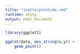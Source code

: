 ```yaml
---
title: "scatterplotCode.rmd"
runtime: shiny
output: html_document
---
```


```r
library(ggplot2)

ggplot(data, aes_string(x,y)) +
    geom_point()
```


